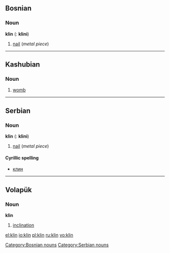 ==Bosnian==
===Noun===
'''klin''' {{m}} ({{p}}: '''klini''')
# [[nail]] (''metal piece'')

[[Category:Bosnian nouns]]

----

==Kashubian==

===Noun===
{{infl|csb|noun|g=m}}

# [[womb]]

----

==Serbian==
===Noun===
'''klin''' {{m}} ({{p}}: '''klini''')
# [[nail]] (''metal piece'')

====Cyrillic spelling====
*[[клин#Serbian|клин]]

[[Category:Serbian nouns]]

----

==Volapük==

===Noun===
'''klin'''

# [[inclination]]

[[el:klin]]
[[io:klin]]
[[pl:klin]]
[[ru:klin]]
[[vo:klin]]
